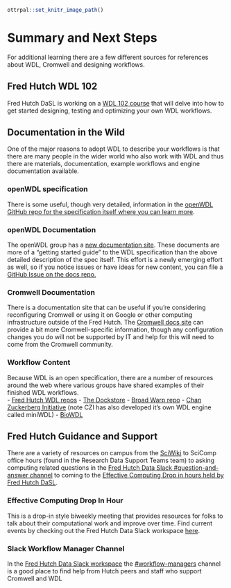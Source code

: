 
```r
ottrpal::set_knitr_image_path()
```
# Summary and Next Steps


For additional learning there are a few different sources for references about WDL, Cromwell and designing workflows.  

## Fred Hutch WDL 102
Fred Hutch DaSL is working on a [WDL 102 course](https://hutchdatascience.org/FH_WDL102_Workflows/) that will delve into how to get started designing, testing and optimizing your own WDL workflows.  


## Documentation in the Wild
One of the major reasons to adopt WDL to describe your workflows is that there are many people in the wider world who also work with WDL and thus there are materials, documentation, example workflows and engine documentation available.  

### openWDL specification
There is some useful, though very detailed, information in the [openWDL GitHub repo for the specification itself where you can learn more](https://github.com/openwdl/wdl/blob/main/versions/development/SPEC.md#introduction). 

### openWDL Documentation
The openWDL group has a [new documentation site](https://wdl-docs.readthedocs.io/en/stable/).  These documents are more of a "getting started guide" to the WDL specification than the above detailed description of the spec itself.  This effort is a newly emerging effort as well, so if you notice issues or have ideas for new content, you can file a [GitHub Issue on the docs repo.](https://github.com/openwdl/wdl-docs)


### Cromwell Documentation
There is a documentation site that can be useful if you're considering reconfiguring Cromwell or using it on Google or other computing infrastructure outside of the Fred Hutch.  The [Cromwell docs site](https://cromwell.readthedocs.io/en/stable/wf_options/Overview/) can provide a bit more Cromwell-specific information, though any configuration changes you do will not be supported by IT and help for this will need to come from the Cromwell community.  


### Workflow Content
Because WDL is an open specification, there are a number of resources around the web where various groups have shared examples of their finished WDL workflows.  
- [Fred Hutch WDL repos](https://github.com/fredhutch?q=wdl&type=all&language=&sort=)
- [The Dockstore](https://dockstore.org/search?descriptorType=WDL&entryType=workflows&searchMode=files)
- [Broad Warp repo](https://github.com/broadinstitute/warp)
- [Chan Zuckerberg Initiative](https://github.com/chanzuckerberg?q=wdl&type=all&language=&sort=) (note CZI has also developed it's own WDL engine called miniWDL)
- [BioWDL](https://biowdl.github.io/)




## Fred Hutch Guidance and Support

There are a variety of resources on campus from the [SciWiki](https://sciwiki.fredhutch.org) to SciComp office hours (found in the Research Data Support Teams team) to asking computing related questions in the [Fred Hutch Data Slack #question-and-answer channel](https://fhdata.slack.com/archives/CD3HGJHJT) to coming to the [Effective Computing Drop in hours held by Fred Hutch DaSL](https://fhdata.slack.com/archives/C03T4QPNDA9).

### Effective Computing Drop In Hour
This is a drop-in style biweekly meeting that provides resources for folks to talk about their computational work and improve over time.  Find current events by checking out the Fred Hutch Data Slack workspace [here](https://fhdata.slack.com).

### Slack Workflow Manager Channel
In the [Fred Hutch Data Slack workspace](https://fhdata.slack.com/) the [#workflow-managers](https://fhdata.slack.com/archives/CJFP1NYSZ) channel is a good place to find help from Hutch peers and staff who support Cromwell and WDL

